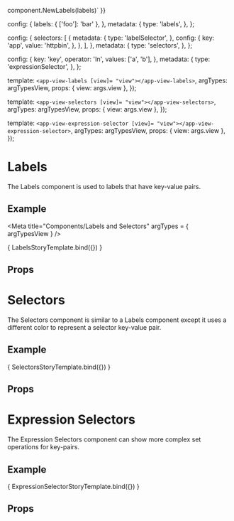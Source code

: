 
component.NewLabels(labels)`
}}



  config: {
    labels: { ['foo']: 'bar' },
  },
  metadata: {
    type: 'labels',
  },
};

  config: {
    selectors: [
      {
        metadata: {
          type: 'labelSelector',
        },
        config: {
          key: 'app',
          value: 'httpbin',
        },
      },
    ],
  },
  metadata: {
    type: 'selectors',
  },
};

  config: {
    key: 'key',
    operator: 'In',
    values: ['a', 'b'],
  },
  metadata: {
    type: 'expressionSelector',
  },
};

  template: `<app-view-labels [view]= "view"></app-view-labels>`,
  argTypes: argTypesView,
  props: { view: args.view },
});

  template: `<app-view-selectors [view]= "view"></app-view-selectors>`,
  argTypes: argTypesView,
  props: { view: args.view },
});

  template: `<app-view-expression-selector [view]= "view"></app-view-expression-selector>`,
  argTypes: argTypesView,
  props: { view: args.view },
});

<h1>Labels</h1>

<p>The Labels component is used to labels that have key-value pairs.</p>
<h2>Example</h2>

<Meta title="Components/Labels and Selectors" argTypes = { argTypesView } />

<Canvas withToolbar>
  <Story name="Labels"
         parameters={{ docs: labelsDocs }}
         args= {{ view: labelsView }}>
    { LabelsStoryTemplate.bind({}) }
  </Story>
</Canvas>

<h2>Props</h2>
<ArgsTable story = "Labels" />

<h1>Selectors</h1>

<p>The Selectors component is similar to a Labels component except it uses a different color to represent a selector key-value pair.</p>
<h2>Example</h2>

<Canvas withToolbar>
  <Story name="Selectors"
         parameters={{ docs: selectorsDocs }}
         args= {{ view: selectorsView }}>
    { SelectorsStoryTemplate.bind({}) }
  </Story>
</Canvas>

<h2>Props</h2>
<ArgsTable  story = "Selectors" />

<h1>Expression Selectors</h1>

<p>The Expression Selectors component can show more complex set operations for key-pairs.</p>
<h2>Example</h2>

<Canvas withToolbar>
  <Story name="Expression Selectors"
         parameters={{ docs: expressionSelectorsDocs }}
         args= {{ view: expressionSelectorView }}>
    { ExpressionSelectorStoryTemplate.bind({}) }
  </Story>
</Canvas>

<h2>Props</h2>
<ArgsTable story = "Expression Selectors" />
